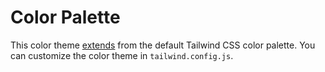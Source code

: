 
<Meta title="Styles / Color Palette" />

# Color Palette

This color theme [extends](https://tailwindcss.com/docs/theme#extending-the-default-theme) from the default Tailwind CSS color palette. You can customize the color theme in `tailwind.config.js`.

<ColorPalette>
  <ColorItem title="Primary" colors={{ main: '#066666' }} />
  <ColorItem title="Secondary" colors={{ main: '#789906' }} />
  <ColorItem
    title="Gray"
    colors={{
      100: '#F8F9FA',
      200: '#E9ECEF',
      300: '#DEE2E6',
      400: '#CED4DA',
      500: '#ADB5BD',
      600: '#6C757D',
      700: '#495057',
      800: '#343A40',
      900: '#212529'
    }}
  />
</ColorPalette>
